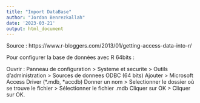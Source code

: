 ```yaml
---
title: "Import DataBase"
author: "Jordan Benrezkallah"
date: '2023-03-21'
output: html_document
---
```


Source :
https://www.r-bloggers.com/2013/01/getting-access-data-into-r/

Pour configurer la base de données avec R 64bits :

Ouvrir : Panneau de configuration > Systeme et securite > Outils d'administration > Sources de donnees ODBC (64 bits) 
Ajouter > Microsoft Access Driver (\*.mdb, \*accdb)
Donner un nom > Selectionner le dossier où se trouve le fichier > Sélectionner le fichier .mdb
Cliquer sur OK > Cliquer sur OK.
